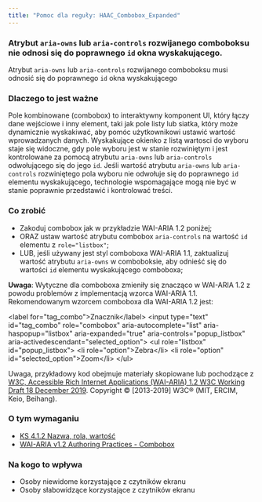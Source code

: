 ```yaml
---
title: "Pomoc dla reguły: HAAC_Combobox_Expanded"
---
```


<div className="toolHelp">
<Row>
<Column colLg={16} colMd={8} colSm={4} className="toolHead">

### Atrybut `aria-owns` lub `aria-controls` rozwijanego comboboksu nie odnosi się do poprawnego `id` okna wyskakującego.


<div id="locLevel"></div>

Atrybut `aria-owns` lub `aria-controls` rozwijanego comboboksu musi odnosić się do poprawnego `id` okna wyskakującego

</Column>
</Row>
<Row>
<Column colLg={11} colMd={5} colSm={4} className="toolMain">

### Dlaczego to jest ważne

Pole kombinowane (combobox) to interaktywny komponent UI, który łączy dane wejściowe i inny element, taki jak pole listy lub siatka, który może dynamicznie wyskakiwać, aby pomóc użytkownikowi ustawić wartość wprowadzanych danych. Wyskakujące okienko z listą wartosci do wyboru staje się widoczne, gdy pole wyboru jest w stanie rozwiniętym i jest kontrolowane za pomocą atrybutu `aria-owns` lub `aria-controls` odwołującego się do jego `id`. Jeśli wartość atrybutu `aria-owns` lub `aria-controls` rozwiniętego pola wyboru nie odwołuje się do poprawnego `id` elementu wyskakującego, technologie wspomagające mogą nie być w stanie poprawnie przedstawić i kontrolować treści.


<div id="locSnippet"></div>

### Co zrobić


 * Zakoduj combobox jak w przykładzie WAI-ARIA 1.2 poniżej;
 * ORAZ ustaw wartość atrybutu combobox `aria-controls` na wartość `id` elementu z `role="listbox"`;
 * LUB, jeśli używany jest styl comboboxa WAI-ARIA 1.1, zaktualizuj wartość atrybutu `aria-owns` w comboboksie, aby odnieść się do wartości `id` elementu wyskakującego comboboxa; 
 
**Uwaga**: Wytyczne dla comboboxa zmieniły się znacząco w WAI-ARIA 1.2 z powodu problemów z implementacją wzorca WAI-ARIA 1.1. Rekomendowanym wzorcem comboboxa dla WAI-ARIA 1.2 jest:

<CodeSnippet type="multi" light={true}> &lt;label for="tag_combo"&gt;Znacznik&lt;/label&gt;
  &lt;input type="text" id="tag_combo"
      role="combobox" aria-autocomplete="list"
      aria-haspopup="listbox" aria-expanded="true"
      aria-controls="popup_listbox" aria-activedescendant="selected_option"&gt;
   &lt;ul role="listbox" id="popup_listbox"&gt;
      &lt;li role="option"&gt;Zebra&lt;/li&gt;
      &lt;li role="option" id="selected_option"&gt;Zoom&lt;/li&gt;
   &lt;/ul&gt;</CodeSnippet>

Uwaga, przykładowy kod obejmuje materiały skopiowane lub pochodzące z [W3C, Accessible Rich Internet Applications (WAI-ARIA) 1.2 W3C Working Draft 18 December 2019](https://www.w3.org/TR/wai-aria-1.2/#combobox). Copyright © [2013-2019] W3C® (MIT, ERCIM, Keio, Beihang).

</Column>
<Column colLg={5} colMd={3} colSm={4} className="toolLeft">

### O tym wymaganiu

* [KS 4.1.2 Nazwa, rola, wartość](https://wcag.lepszyweb.pl/#name-role-value)
* [WAI-ARIA v1.2 Authoring Practices - Combobox](https://www.w3.org/TR/wai-aria-practices-1.2/#combobox)

### Na kogo to wpływa

* Osoby niewidome korzystające z czytników ekranu
* Osoby słabowidzące korzystające z czytników ekranu

</Column>
</Row>
</div>

